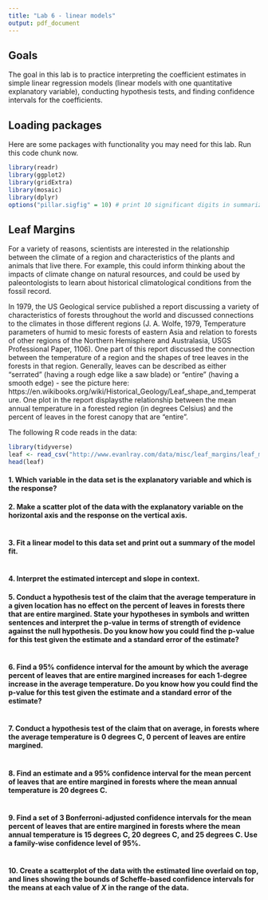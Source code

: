 ---
title: "Lab 6 - linear models"
output: pdf_document
---

## Goals

The goal in this lab is to practice interpreting the coefficient estimates in simple linear regression models (linear models with one quantitative explanatory variable), conducting hypothesis tests, and finding confidence intervals for the coefficients.

## Loading packages

Here are some packages with functionality you may need for this lab.  Run this code chunk now.

```{r}
library(readr)
library(ggplot2)
library(gridExtra)
library(mosaic)
library(dplyr)
options("pillar.sigfig" = 10) # print 10 significant digits in summarize output
```

## Leaf Margins

For a variety of reasons, scientists are interested in the relationship between the climate of a region and characteristics of the plants and animals that live there.  For example, this could inform thinking about the impacts of climate change on natural resources, and could be used by paleontologists to learn about historical climatological conditions from the fossil record.

In 1979, the US Geological service published a report discussing a variety of characteristics of forests throughout the world and discussed connections to the climates in those different regions (J. A. Wolfe, 1979, Temperature parameters of humid to mesic forests of eastern Asia and relation to forests of other regions of the Northern Hemisphere and Australasia, USGS Professional Paper, 1106).  One part of this report discussed the connection between the temperature of a region and the shapes of tree leaves in the forests in that region.  Generally, leaves can be described as either "serrated" (having a rough edge like a saw blade) or "entire" (having a smooth edge) - see the picture here: https://en.wikibooks.org/wiki/Historical_Geology/Leaf_shape_and_temperature.  One plot in the report displaysthe relationship between the mean annual temperature in a forested region (in degrees Celsius) and the percent of leaves in the forest canopy that are "entire".

The following R code reads in the data:

```{r}
library(tidyverse)
leaf <- read_csv("http://www.evanlray.com/data/misc/leaf_margins/leaf_margins.csv")
head(leaf)
```

#### 1. Which variable in the data set is the explanatory variable and which is the response?



#### 2. Make a scatter plot of the data with the explanatory variable on the horizontal axis and the response on the vertical axis.

```{r}
```

#### 3. Fit a linear model to this data set and print out a summary of the model fit.

```{r}
```

#### 4. Interpret the estimated intercept and slope in context.



#### 5. Conduct a hypothesis test of the claim that the average temperature in a given location has no effect on the percent of leaves in forests there that are entire margined.  State your hypotheses in symbols and written sentences and interpret the p-value in terms of strength of evidence against the null hypothesis.  Do you know how you could find the p-value for this test given the estimate and a standard error of the estimate?

```{r}
```



#### 6. Find a 95% confidence interval for the amount by which the average percent of leaves that are entire margined increases for each 1-degree increase in the average temperature.  Do you know how you could find the p-value for this test given the estimate and a standard error of the estimate?

```{r}
```

#### 7. Conduct a hypothesis test of the claim that on average, in forests where the average temperature is 0 degrees C, 0 percent of leaves are entire margined.

```{r}
```

#### 8. Find an estimate and a 95% confidence interval for the mean percent of leaves that are entire margined in forests where the mean annual temperature is 20 degrees C.

```{r}
```

#### 9. Find a set of 3 Bonferroni-adjusted confidence intervals for the mean percent of leaves that are entire margined in forests where the mean annual temperature is 15 degrees C, 20 degrees C, and 25 degrees C.  Use a family-wise confidence level of 95%.

```{r}
```

#### 10. Create a scatterplot of the data with the estimated line overlaid on top, and lines showing the bounds of Scheffe-based confidence intervals for the means at each value of $X$ in the range of the data.

```{r}
```